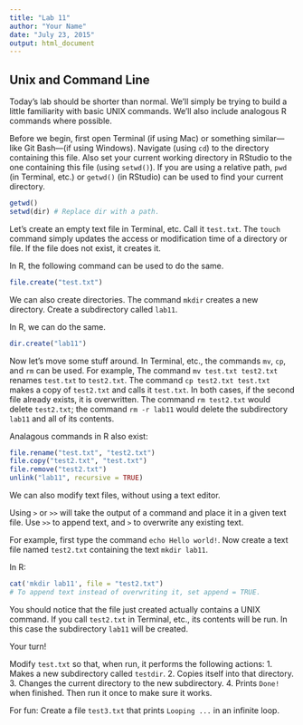 ```yaml
---
title: "Lab 11"
author: "Your Name"
date: "July 23, 2015"
output: html_document
---
```


## Unix and Command Line

Today's lab should be shorter than normal.
We'll simply be trying to build a little familiarity with basic UNIX commands.
We'll also include analogous R commands where possible.

Before we begin, first open Terminal (if using Mac) or something similar---like Git Bash---(if using Windows).
Navigate (using `cd`) to the directory containing this file.
Also set your current working directory in RStudio to the one containing this file (using `setwd()`).
If you are using a relative path, `pwd` (in Terminal, etc.) or `getwd()` (in RStudio) can be used to find your current directory.

```r
getwd()
setwd(dir) # Replace dir with a path.
```

Let's create an empty text file in Terminal, etc.
Call it `test.txt`.
The `touch` command simply updates the access or modification time of a directory or file.
If the file does not exist, it creates it.

In R, the following command can be used to do the same.

```r
file.create("test.txt")
```

We can also create directories.
The command `mkdir` creates a new directory.
Create a subdirectory called `lab11`.

In R, we can do the same.

```r
dir.create("lab11")
```

Now let's move some stuff around.
In Terminal, etc., the commands `mv`, `cp`, and `rm` can be used.
For example, The command `mv test.txt test2.txt` renames `test.txt` to `test2.txt`.
The command `cp test2.txt test.txt` makes a copy of `test2.txt` and calls it `test.txt`.
In both cases, if the second file already exists, it is overwritten.
The command `rm test2.txt` would delete `test2.txt`; the command `rm -r lab11` would delete the subdirectory `lab11` and all of its contents.

Analagous commands in R also exist:

```r
file.rename("test.txt", "test2.txt")
file.copy("test2.txt", "test.txt")
file.remove("test2.txt")
unlink("lab11", recursive = TRUE)
```

We can also modify text files, without using a text editor.

Using `>` or `>>` will take the output of a command and place it in a given text file.
Use `>>` to append text, and `>` to overwrite any existing text.

For example, first type the command `echo Hello world!`.
Now create a text file named `test2.txt` containing the text `mkdir lab11`.

In R:

```r
cat('mkdir lab11', file = "test2.txt")
# To append text instead of overwriting it, set append = TRUE.
```

You should notice that the file just created actually contains a UNIX command.
If you call `test2.txt` in Terminal, etc., its contents will be run.
In this case the subdirectory `lab11` will be created.

Your turn!

Modify `test.txt` so that, when run, it performs the following actions:
  1.  Makes a new subdirectory called `testdir`.
  2.  Copies itself into that directory.
  3.  Changes the current directory to the new subdirectory.
  4.  Prints `Done!` when finished.
Then run it once to make sure it works.

For fun: Create a file `test3.txt` that prints `Looping ...` in an infinite loop.

